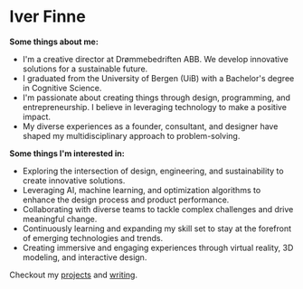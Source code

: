 # Iver Finne

**Some things about me:**
- I'm a creative director at Drømmebedriften ABB. We develop innovative solutions for a sustainable future.
- I graduated from the University of Bergen (UiB) with a Bachelor's degree in Cognitive Science.
- I'm passionate about creating things through design, programming, and entrepreneurship. I believe in leveraging technology to make a positive impact.
- My diverse experiences as a founder, consultant, and designer have shaped my multidisciplinary approach to problem-solving.

**Some things I'm interested in:**
- Exploring the intersection of design, engineering, and sustainability to create innovative solutions.
- Leveraging AI, machine learning, and optimization algorithms to enhance the design process and product performance.
- Collaborating with diverse teams to tackle complex challenges and drive meaningful change.
- Continuously learning and expanding my skill set to stay at the forefront of emerging technologies and trends.
- Creating immersive and engaging experiences through virtual reality, 3D modeling, and interactive design.

Checkout my [projects](/projects) and [writing](/writing).